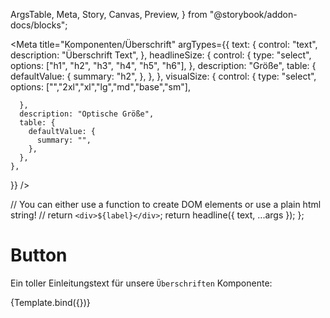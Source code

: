   ArgsTable,
  Meta,
  Story,
  Canvas,
  Preview,
} from "@storybook/addon-docs/blocks";


<Meta
  title="Komponenten/Überschrift"
  argTypes={{
    text: {
      control: "text",
      description: "Überschrift Text",
    },
    headlineSize: {
      control: {
        type: "select",
        options: ["h1", "h2", "h3", "h4", "h5", "h6"],
      },
      description: "Größe",
      table: {
        defaultValue: {
          summary: "h2",
        },
      },
    },
    visualSize: {
      control: {
        type: "select",
        options: ["","2xl","xl","lg","md","base","sm"],
       
      },
      description: "Optische Größe",
      table: {
        defaultValue: {
          summary: "",
        },
      },
    },
  }}
/>

  // You can either use a function to create DOM elements or use a plain html string!
  // return `<div>${label}</div>`;
  return headline({ text, ...args }); 
};

# Button

Ein toller Einleitungstext für unsere `Überschriften` Komponente:

<Preview withToolbar>
  <Story
    name="h1"
    args={{
      headlineSize: "h1",
      text: "Überschrift",
    }}
  >
    {Template.bind({})}
  </Story>
</Preview>

<ArgsTable story="h1" />
